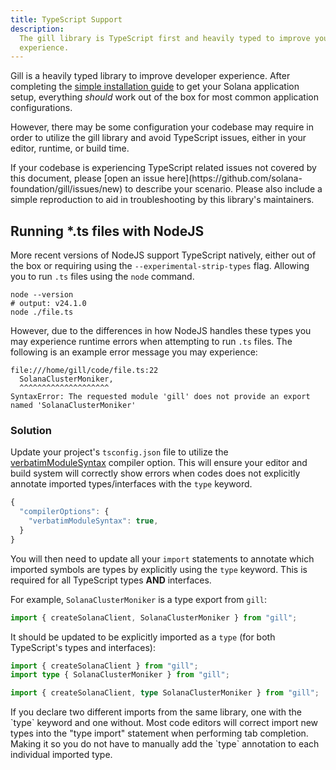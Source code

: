 ```yaml
---
title: TypeScript Support
description:
  The gill library is TypeScript first and heavily typed to improve your Solana developer
  experience.
---
```


Gill is a heavily typed library to improve developer experience. After completing the
[simple installation guide](/docs#install-gill) to get your Solana application setup, everything
_should_ work out of the box for most common application configurations.

However, there may be some configuration your codebase may require in order to utilize the gill
library and avoid TypeScript issues, either in your editor, runtime, or build time.

<Callout title="Having TypeScript issues?">
  If your codebase is experiencing TypeScript related issues not covered by this document, please
  [open an issue here](https://github.com/solana-foundation/gill/issues/new) to describe your
  scenario. Please also include a simple reproduction to aid in troubleshooting by this library's
  maintainers.
</Callout>

## Running \*.ts files with NodeJS

More recent versions of NodeJS support TypeScript natively, either out of the box or requiring using
the `--experimental-strip-types` flag. Allowing you to run `.ts` files using the `node` command.

```shell
node --version
# output: v24.1.0
node ./file.ts
```

However, due to the differences in how NodeJS handles these types you may experience runtime errors
when attempting to run `.ts` files. The following is an example error message you may experience:

```
file:///home/gill/code/file.ts:22
  SolanaClusterMoniker,
  ^^^^^^^^^^^^^^^^^^^^
SyntaxError: The requested module 'gill' does not provide an export named 'SolanaClusterMoniker'
```

### Solution

<Steps>

<Step>

Update your project's `tsconfig.json` file to utilize the
[verbatimModuleSyntax](https://www.typescriptlang.org/tsconfig/#verbatimModuleSyntax) compiler
option. This will ensure your editor and build system will correctly show errors when codes does not
explicitly annotate imported types/interfaces with the `type` keyword.

```ts
{
  "compilerOptions": {
    "verbatimModuleSyntax": true,
  }
}
```

</Step>

<Step>

You will then need to update all your `import` statements to annotate which imported symbols are
types by explicitly using the `type` keyword. This is required for all TypeScript types **AND**
interfaces.

For example, `SolanaClusterMoniker` is a type export from `gill`:

```ts
import { createSolanaClient, SolanaClusterMoniker } from "gill";
```

It should be updated to be explicitly imported as a `type` (for both TypeScript's types and
interfaces):

```ts tab="Option 1 (recommended)"
import { createSolanaClient } from "gill";
import type { SolanaClusterMoniker } from "gill";
```

```ts tab="Option 2"
import { createSolanaClient, type SolanaClusterMoniker } from "gill";
```

<Callout title="Pro Tip">
  If you declare two different imports from the same library, one with the `type` keyword and one
  without. Most code editors will correct import new types into the "type import" statement when
  performing tab completion. Making it so you do not have to manually add the `type` annotation to
  each individual imported type.
</Callout>

</Step>
</Steps>
